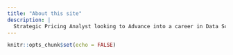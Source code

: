 ```yaml
---
title: "About this site"
description: |
  Strategic Pricing Analyst looking to Advance into a career in Data Science
---
```


```r
knitr::opts_chunk$set(echo = FALSE)
```

